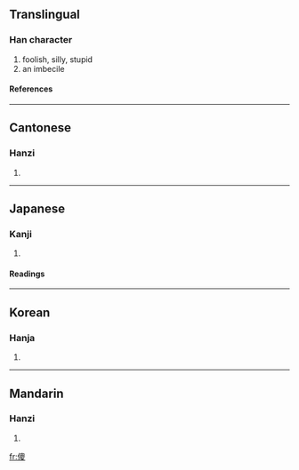 ==Translingual==
===Han character===
{{Han char|rad=人|as=11|sn=13|four=2624<sub>7</sub>|canj=人竹金水 (OHCE)}}
# foolish, silly, stupid
# an imbecile
====References====
{{Han ref|kx=0115.060|dkj=01034|dj=0245.040|hdz=10212.030|uh=50BB|ud=20667|bh=B6CC|bd=46796}}
----
==Cantonese==
===Hanzi===
{{yue-hanzi|jyut=|y=so4}}
# {{defn|Cantonese}}
----
==Japanese==
===Kanji===
{{ja-kanji|grade=|rs=人11}}
# {{defn|Japanese}}
====Readings====
{{ja-readings|on=[[さ]] (sa)|kun=}}
----
==Korean==
===Hanja===
{{ko-hanja|hangeul=사|rv=sa|mr=sa}}
# {{defn|Korean}}
----
==Mandarin==
===Hanzi===
{{cmn-hanzi|pin=[[shǎ]] (sha3)|wg=sha<sup>3</sup>}}
# {{defn|Mandarin}}

[[fr:傻]]